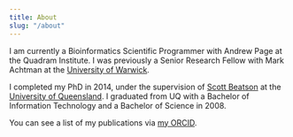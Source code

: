 ---
title: About
slug: "/about"
---

I am currently a Bioinformatics Scientific Programmer with Andrew Page at 
the Quadram Institute. I was previously a Senior Research Fellow with 
Mark Achtman at the [University of Warwick](https://www2.warwick.ac.uk/fac/med/).

I completed my PhD in 2014, under the supervision of [Scott
Beatson](http://www.aidrc.org.au/scott-beatson) at the [University of
Queensland](http://www.aidrc.org.au/). I graduated from UQ with a
Bachelor of Information Technology and a Bachelor of Science in 2008.

You can see a list of my publications via [my ORCID](https://orcid.org/0000-0002-1243-0767).
